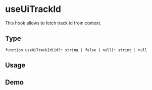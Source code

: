 


<Meta title="Docs/useUiTrackId" />

# useUiTrackId

This hook allows to fetch track id from context.

## Type

`function useUiTrackId(id?: string | false | null): string | null`

## Usage

<Table
  columns={['Track Id', 'Id', 'Result']}
  data={[
    [undefined, undefined, null],
    [undefined, null, null],
    [undefined, false, null],
    [undefined, '', null],
    [undefined, 'child', null],
    [null, undefined, null],
    [null, null, null],
    [null, false, null],
    [null, '', null],
    [null, 'child', null],
    ['', undefined, null],
    ['', null, null],
    ['', false, null],
    ['', '', null],
    ['', 'child', null],
    ['parent', undefined, 'parent'],
    ['parent', null, 'parent'],
    ['parent', false, null],
    ['parent', '', null],
    ['parent', 'child', 'parent--child'],
  ]}
/>

## Demo

<Canvas>
  <UiAnalytics trackId="parent">
    <UseUiTrackId />
  </UiAnalytics>
</Canvas>
